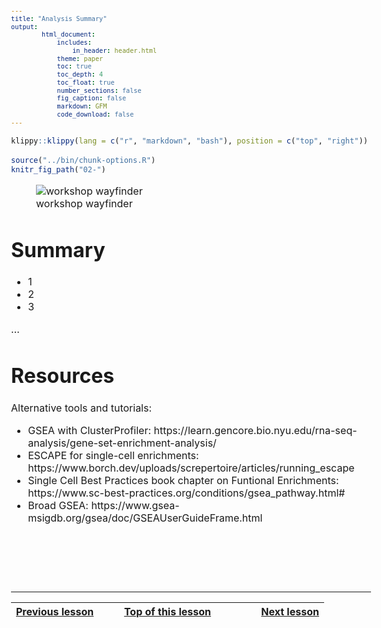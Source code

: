 ```yaml
---
title: "Analysis Summary"
output:
        html_document:
            includes:
                in_header: header.html
            theme: paper
            toc: true
            toc_depth: 4
            toc_float: true
            number_sections: false
            fig_caption: false
            markdown: GFM
            code_download: false
---
```


<style type="text/css">

body, td {
   font-size: 16px;
}
code.r{
  font-size: 12px;
}
pre {
  font-size: 12px
}

</style>

```r
klippy::klippy(lang = c("r", "markdown", "bash"), position = c("top", "right"))
```

```r
source("../bin/chunk-options.R")
knitr_fig_path("02-")
```

![workshop wayfinder](images/wayfinder/wayfinder-08.png)

# Summary

- 1
- 2
- 3

...

# Resources

Alternative tools and tutorials:

- GSEA with ClusterProfiler: https://learn.gencore.bio.nyu.edu/rna-seq-analysis/gene-set-enrichment-analysis/
- ESCAPE for single-cell enrichments: https://www.borch.dev/uploads/screpertoire/articles/running_escape
- Single Cell Best Practices book chapter on Funtional Enrichments: https://www.sc-best-practices.org/conditions/gsea_pathway.html#
- Broad GSEA: https://www.gsea-msigdb.org/gsea/doc/GSEAUserGuideFrame.html

<br>


<br/>
<br/>
<hr/>
| [Previous lesson](07-advanced-visualizations.html) | [Top of this lesson](#top) | [Next lesson](workshop-wrap-up.html) |
| :--- | :----: | ---: |